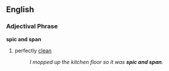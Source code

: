 ==English==
=== Adjectival Phrase ===
'''spic and span'''
# {{idiom}} perfectly [[clean]]
#:''I mopped up the kitchen floor so it was '''spic and span'''.''